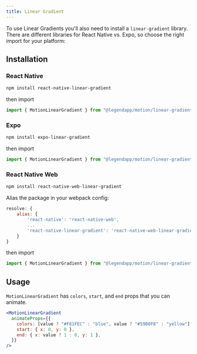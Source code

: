 ```yaml
---
title: Linear Gradient
---
```


To use Linear Gradients you'll also need to install a `linear-gradient` library. There are different libraries for React Native vs. Expo, so choose the right import for your platform:

## Installation

### React Native

```bash
npm install react-native-linear-gradient
```

then import

```js
import { MotionLinearGradient } from "@legendapp/motion/linear-gradient";
```

### Expo

```bash
npm install expo-linear-gradient
```

then import

```js
import { MotionLinearGradient } from "@legendapp/motion/linear-gradient-expo";
```

### React Native Web

```bash
npm install react-native-web-linear-gradient
```

Alias the package in your webpack config:

```js
resolve: {
    alias: {
        'react-native': 'react-native-web',
        ...
        'react-native-linear-gradient': 'react-native-web-linear-gradient',
    }
}
```

then import

```js
import { MotionLinearGradient } from "@legendapp/motion/linear-gradient";
```

## Usage

`MotionLinearGradient` has `colors`, `start`, and `end` props that you can animate.


  ```jsx
  <MotionLinearGradient
    animateProps={{
      colors: [value ? "#F81FEC" : "blue", value ? "#59B0F8" : "yellow"],
      start: { x: 0, y: 0 },
      end: { x: value ? 1 : 0, y: 1 },
    }}
  />
  ```

